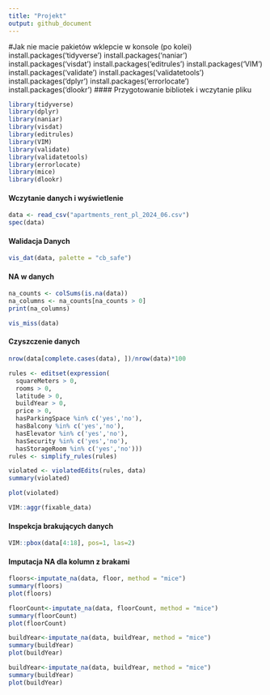 ```yaml
---
title: "Projekt"
output: github_document
---
```

#Jak nie macie pakietów wklepcie w konsole (po kolei)
install.packages('tidyverse')
install.packages('naniar')
install.packages('visdat')
install.packages('editrules')
install.packages('VIM')
install.packages('validate')
install.packages('validatetools')
install.packages('dplyr')
install.packages('errorlocate')
install.packages('dlookr')
#### Przygotowanie bibliotek i wczytanie pliku
```r
library(tidyverse)
library(dplyr)
library(naniar)
library(visdat)
library(editrules)
library(VIM)
library(validate)
library(validatetools)
library(errorlocate)
library(mice)
library(dlookr)
```
#### Wczytanie danych i wyświetlenie
```r
data <- read_csv("apartments_rent_pl_2024_06.csv")
spec(data)
```

#### Walidacja Danych
```r
vis_dat(data, palette = "cb_safe")
```

#### NA w danych
```r
na_counts <- colSums(is.na(data))
na_columns <- na_counts[na_counts > 0]
print(na_columns)
```
```r
vis_miss(data)
```

#### Czyszczenie danych
```r
nrow(data[complete.cases(data), ])/nrow(data)*100
```


```r
rules <- editset(expression(
  squareMeters > 0, 
  rooms > 0,
  latitude > 0,
  buildYear > 0,
  price > 0,
  hasParkingSpace %in% c('yes','no'),
  hasBalcony %in% c('yes','no'),
  hasElevator %in% c('yes','no'),
  hasSecurity %in% c('yes','no'),
  hasStorageRoom %in% c('yes','no')))
rules <- simplify_rules(rules)
```

```r
violated <- violatedEdits(rules, data)
summary(violated)
```

```r
plot(violated)
```

```r
VIM::aggr(fixable_data)
```

#### Inspekcja brakujących danych

```r
VIM::pbox(data[4:18], pos=1, las=2)
```

#### Imputacja NA dla kolumn z brakami
```r
floors<-imputate_na(data, floor, method = "mice")
summary(floors)
plot(floors)
```

```r
floorCount<-imputate_na(data, floorCount, method = "mice")
summary(floorCount)
plot(floorCount)
```


```r
buildYear<-imputate_na(data, buildYear, method = "mice")
summary(buildYear)
plot(buildYear)
```

```r
buildYear<-imputate_na(data, buildYear, method = "mice")
summary(buildYear)
plot(buildYear)
```


